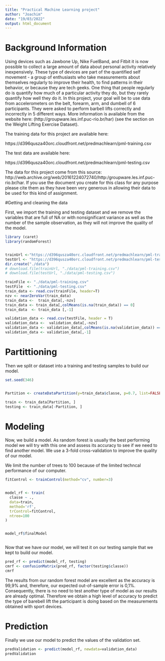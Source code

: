 ```yaml
---
title: "Practical Machine Learning project"
author: "Joachim"
date: "19/03/2022"
output: html_document
---
```


# Background Information

Using devices such as Jawbone Up, Nike FuelBand, and Fitbit it is now possible to collect a large amount of data about personal activity relatively inexpensively. These type of devices are part of the quantified self movement - a group of enthusiasts who take measurements about themselves regularly to improve their health, to find patterns in their behavior, or because they are tech geeks. One thing that people regularly do is quantify how much of a particular activity they do, but they rarely quantify how well they do it. In this project, your goal will be to use data from accelerometers on the belt, forearm, arm, and dumbell of 6 participants. They were asked to perform barbell lifts correctly and incorrectly in 5 different ways. More information is available from the website here: (http://groupware.les.inf.puc-rio.br/har) (see the section on the Weight Lifting Exercise Dataset).

The training data for this project are available here:

https://d396qusza40orc.cloudfront.net/predmachlearn/pml-training.csv

The test data are available here:

https://d396qusza40orc.cloudfront.net/predmachlearn/pml-testing.csv

The data for this project come from this source: http://web.archive.org/web/20161224072740/http:/groupware.les.inf.puc-rio.br/har. If you use the document you create for this class for any purpose please cite them as they have been very generous in allowing their data to be used for this kind of assignment.

#Getting and cleaning the data



First, we import the training and testing dataset and we remove the variables that are full of NA or with nonsignificant variance as well as the number of the sample observation, as they will not improve the quality of the model. 

```r
library (caret)
library(randomForest)


trainUrl <-"https://d396qusza40orc.cloudfront.net/predmachlearn/pml-training.csv"
testUrl <- "https://d396qusza40orc.cloudfront.net/predmachlearn/pml-testing.csv"
dir.create("./data")
# download.file(trainUrl, "./data/pml-training.csv")
# download.file(testUrl, "./data/pml-testing.csv")

trainFile <- "./data/pml-training.csv"
testFile  <- "./data/pml-testing.csv"
train_data <- read.csv(trainFile, header=T)
nzv <- nearZeroVar(train_data)
train_data <-  train_data[,-nzv]
train_data <- train_data[,colMeans(is.na(train_data)) == 0] 
train_data  <- train_data [,-1]

validation_data <- read.csv(testFile, header = T)
validation_data <-  validation_data[,-nzv]
validation_data <- validation_data[,colMeans(is.na(validation_data)) == 0] 
validation_data <- validation_data[,-1]

```

# Partittioning 

Then we split or dataset into a training and testing samples to build our model.

```r
set.seed(346)


Partition <- createDataPartition(y=train_data$classe, p=0.7, list=FALSE)

train <- train_data[Partition, ]
testing <- train_data[-Partition, ]

```


# Modeling

Now, we build a model. As random forest is usually the best performing model we will try with this one and assess its accuracy to see if we need to find another model. We use  a 3-fold cross-validation to improve the quality of our model.

We limit the number of trees to 100 because of the limited techncal performance of our computer.



```r

fitControl <- trainControl(method="cv", number=3)


model_rf <- train(
  classe ~ ., 
  data=train,
  method='rf',
  trControl=fitControl,
  ntree=100
)


model_rf$finalModel



```



Now that we have our model, we will test it on our testing sample that we kept to build our model.

```r

pred_rf <- predict(model_rf, testing)
cmrf <- confusionMatrix(pred_rf, factor(testing$classe))
cmrf

```

The results from our random forest model are excellent as the accuracy is 99,9% and, therefore, our expected out-of-sample error is 0,1%. Consequently, there is no need to test another type of model as our results are already optimal. Therefore we obtain a high level of accuracy to predict the type of barebell lift the participant is doing based on the measurements obtained with sport devices.

# Prediction


Finally we use our model to predict the values of the validation set.

```r
predValidation <- predict(model_rf, newdata=validation_data)
predValidation
```

